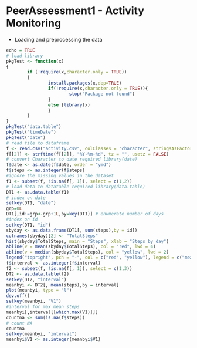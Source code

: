 PeerAssessment1 - Activity Monitoring
========================================================

- Loading and preprocessing the data

```r
echo = TRUE
# load library
pkgTest <- function(x)
{
        if (!require(x,character.only = TRUE))
        {
                install.packages(x,dep=TRUE)
                if(!require(x,character.only = TRUE)){
                        stop("Package not found")
                }
                else {library(x)
                }
        }
}
pkgTest("data.table")
pkgTest("timeDate")
pkgTest("date")
# read file to dataframe
f <- read.csv("activity.csv", colClasses = "character", stringsAsFactors=FALSE)
f[[2]] <- strftime(f[[2]], "%Y-%m-%d", tz = "", usetz = FALSE)
# convert Character to date required library(date)
f$date <- as.date(f$date, order = "ymd")
f$steps <- as.integer(f$steps)
#ignore the missing values in the dataset
f1 <- subset(f, !is.na(f[, 1]), select = c(1,2))
# load data to datatable required library(data.table)
DT1 <- as.data.table(f1)
# index on date
setkey(DT1, "date")
grp=0L
DT1[,id:=grp<-grp+1L,by=key(DT1)] # enumerate number of days
#index on id
setkey(DT1, "id")
sbyday <- as.data.frame(DT1[, sum(steps),by = id])
colnames(sbyday)[2] <- "TotalSteps"
hist(sbyday$TotalSteps, main = "Steps", xlab = "Steps by day")
abline(v = mean(sbyday$TotalSteps), col = "red", lwd = 4)
abline(v = median(sbyday$TotalSteps), col = "yellow", lwd = 2)
legend("topright", pch = "-", col = c("red", "yellow"), legend = c("mean", "median"))
f$interval <- as.integer(f$interval)
f2 <- subset(f, !is.na(f[, 1]), select = c(1,3))
DT2 <- as.data.table(f2)
setkey(DT2, "interval")
meanbyi <- DT2[, mean(steps),by = interval]
plot(meanbyi, type = "l")
dev.off()
setkey(meanbyi, "V1")
#interval for max mean steps
meanbyi[,interval[[which.max(V1)]]]
countna <- sum(is.na(f$steps))
# count NA
countna
setkey(meanbyi, "interval")
meanbyi$V1 <- as.integer(meanbyi$V1)

```
